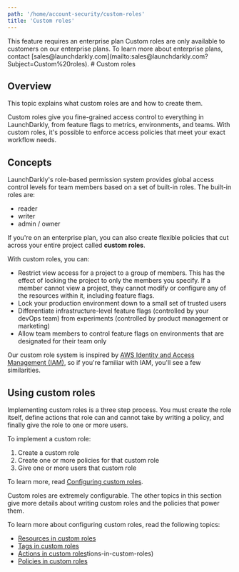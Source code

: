 ```yaml
---
path: '/home/account-security/custom-roles'
title: 'Custom roles'
---
```


<Callout intent="info">
  <CalloutTitle>This feature requires an enterprise plan</CalloutTitle>
  <CalloutDescription>
    Custom roles are only available to customers on our enterprise plans. To learn more about enterprise plans, contact
    [sales@launchdarkly.com](mailto:sales@launchdarkly.com?Subject=Custom%20roles).
  </CalloutDescription>
</Callout> # Custom roles

## Overview

This topic explains what custom roles are and how to create them.

Custom roles give you fine-grained access control to everything in LaunchDarkly, from feature flags to metrics, environments, and teams. With custom roles, it's possible to enforce access policies that meet your exact workflow needs.

## Concepts

LaunchDarkly's role-based permission system provides global access control levels for team members based on a set of built-in roles. The built-in roles are:

- reader
- writer
- admin / owner

If you're on an enterprise plan, you can also create flexible policies that cut across your entire project called **custom roles**.

With custom roles, you can:

- Restrict view access for a project to a group of members. This has the effect of locking the project to only the members you specify. If a member cannot view a project, they cannot modify or configure any of the resources within it, including feature flags.
- Lock your production environment down to a small set of trusted users
- Differentiate infrastructure-level feature flags (controlled by your devOps team) from experiments (controlled by product management or marketing)
- Allow team members to control feature flags on environments that are designated for their team only

Our custom role system is inspired by [AWS Identity and Access Management (IAM)](https://aws.amazon.com/iam/), so if you're familiar with IAM, you'll see a few similarities.

## Using custom roles

Implementing custom roles is a three step process. You must create the role itself, define actions that role can and cannot take by writing a policy, and finally give the role to one or more users.

To implement a custom role:

1. Create a custom role
2. Create one or more policies for that custom role
3. Give one or more users that custom role

To learn more, read [Configuring custom roles](./configuring-custom-roles).

Custom roles are extremely configurable. The other topics in this section give more details about writing custom roles and the policies that power them.

To learn more about configuring custom roles, read the following topics:

- [Resources in custom roles](./resources-in-custom-roles)
- [Tags in custom roles](./tags-in-custom-roles)
- [Actions in custom roles](/home/account-security/custom-roles/actions)tions-in-custom-roles)
- [Policies in custom roles](./policies-in-custom-roles)
